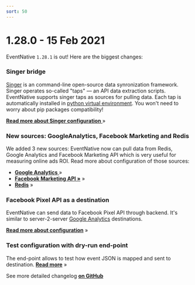 ```yaml
---
sort: 50
---
```


# 1.28.0 - 15 Feb 2021

EventNative `1.28.1` is out! Here are the biggest changes:

### Singer bridge

[Singer](https://singer.io) is an command-line open-source data synronization framework. Singer operates so-called "taps" — an API data extraction scripts. EventNative supports singer taps as sources for pulling data. Each tap is automatically installed in [python virtual environment](https://docs.python.org/3/tutorial/venv.html). You won't need to worry about pip packages compatibility!

[**Read more about Singer configuration** ](/docs/sources-configuration/singer-taps)»

### New sources: GoogleAnalytics, Facebook Marketing and Redis

We added 3 new sources: EventNative now can pull data from Redis, Google Analytics and Facebook Marketing API which is very useful for measuring online ads ROI. Read more about configuration of those sources:

* [**Google Analytics** ](/docs/sources-configuration/google-analytics)»
* [**Facebook Marketing API »**](/docs/sources-configuration/facebook-marketing) »
* [**Redis**](/docs/sources-configuration/redis) »

### Facebook Pixel API as a destination

EventNative can send data to Facebook Pixel API through backend. It's similar to server-2-server [Google Analytics](/docs/destinations-configuration/google-analytics) destinations.

[**Read more about configuration**](/docs/destinations-configuration/facebook-conversion-api) »

### Test configuration with dry-run end-point

The end-point allows to test how event JSON is mapped and sent to destination. [**Read more**](/docs/other-features/dry-run-events) »

<Hint>
    See more detailed changelog <a href="https://github.com/jitsucom/eventnative/releases"><b>on GitHub</b></a>
</Hint>